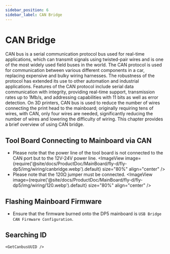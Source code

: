 ```yaml
---
sidebar_position: 6
sidebar_label: CAN Bridge
---
```




# CAN Bridge

CAN bus is a serial communication protocol bus used for real-time applications, which can transmit signals using twisted-pair wires and is one of the most widely used field buses in the world. The CAN protocol is used for communication between various different components in a car, replacing expensive and bulky wiring harnesses. The robustness of the protocol has extended its use to other automation and industrial applications. Features of the CAN protocol include serial data communication with integrity, providing real-time support, transmission rates up to 1Mb/s, and addressing capabilities with 11 bits as well as error detection.
On 3D printers, CAN bus is used to reduce the number of wires connecting the print head to the mainboard; originally requiring tens of wires, with CAN, only four wires are needed, significantly reducing the number of wires and lowering the difficulty of wiring.
This chapter provides a brief overview of using CAN bridge.

## Tool Board Connecting to Mainboard via CAN

* Please note that the power line of the tool board is not connected to the CAN port but to the 12V-24V power line.
    <ImageView image={require('@site/docs/ProductDoc/MainBoard/fly-d/fly-dp5/img/wiring/canbridge.webp').default} size="80%" align="center" />
* Please note that the 120Ω jumper must be connected.
    <ImageView image={require('@site/docs/ProductDoc/MainBoard/fly-d/fly-dp5/img/wiring/120.webp').default} size="80%" align="center" />

## Flashing Mainboard Firmware

* Ensure that the firmware burned onto the DP5 mainboard is `USB Bridge CAN Firmware Configuration`.

## Searching ID

    <GetCanbusUUID />